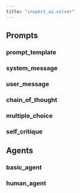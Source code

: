 ```yaml
---
title: "inspect_ai.solver"
---
```


<!--
TODO:
  'Examples'
-->

## Prompts

### prompt_template
### system_message
### user_message
### chain_of_thought
### multiple_choice
### self_critique


## Agents

### basic_agent
### human_agent
